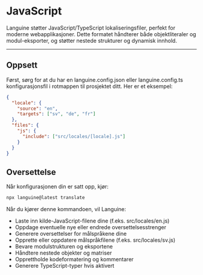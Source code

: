 # JavaScript

Languine støtter JavaScript/TypeScript lokaliseringsfiler, perfekt for moderne webapplikasjoner. Dette formatet håndterer både objektliteraler og modul-eksporter, og støtter nestede strukturer og dynamisk innhold.

---

## Oppsett

Først, sørg for at du har en languine.config.json eller languine.config.ts konfigurasjonsfil i rotmappen til prosjektet ditt. Her er et eksempel:

```json
{
  "locale": {
    "source": "en",
    "targets": ["sv", "de", "fr"]
  },
  "files": {
    "js": {
      "include": ["src/locales/[locale].js"]
    }
  }
}
```

## Oversettelse

Når konfigurasjonen din er satt opp, kjør:

```bash
npx languine@latest translate
```

Når du kjører denne kommandoen, vil Languine:

- Laste inn kilde-JavaScript-filene dine (f.eks. src/locales/en.js)
- Oppdage eventuelle nye eller endrede oversettelsesstrenger
- Generere oversettelser for målspråkene dine
- Opprette eller oppdatere målspråkfilene (f.eks. src/locales/sv.js)
- Bevare modulstrukturen og eksportene
- Håndtere nestede objekter og matriser
- Opprettholde kodeformatering og kommentarer
- Generere TypeScript-typer hvis aktivert
